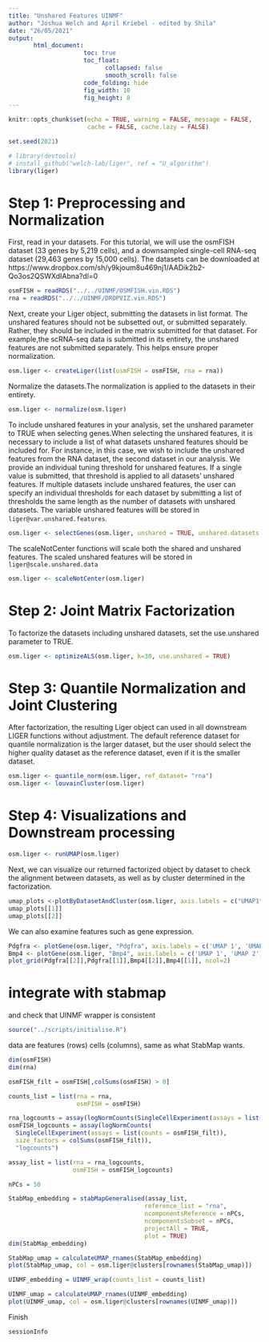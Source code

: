 ```yaml
---
title: "Unshared Features UINMF"
author: "Joshua Welch and April Kriebel - edited by Shila"
date: "26/05/2021"
output:
       html_document:
                     toc: true
                     toc_float:
                           collapsed: false
                           smooth_scroll: false
                     code_folding: hide
                     fig_width: 10 
                     fig_height: 8
---
```


```r
knitr::opts_chunk$set(echo = TRUE, warning = FALSE, message = FALSE,
                      cache = FALSE, cache.lazy = FALSE)
```

```r
set.seed(2021)
```

```r
# library(devtools)
# install_github("welch-lab/liger", ref = "U_algorithm")
library(liger)
```

# Step 1: Preprocessing and Normalization

First, read in your datasets. For this tutorial, we will use the osmFISH dataset (33 genes by 5,219 cells), and a downsampled single-cell RNA-seq dataset (29,463 genes by 15,000 cells). The datasets can be downloaded at https://www.dropbox.com/sh/y9kjoum8u469nj1/AADik2b2-Qo3os2QSWXdIAbna?dl=0

```r
osmFISH = readRDS("../../UINMF/OSMFISH.vin.RDS")
rna = readRDS("../../UINMF/DROPVIZ.vin.RDS")
```

Next, create your Liger object, submitting the datasets in list format. The unshared features should not be subsetted out, or submitted separately. Rather, they should be included in the matrix submitted for that dataset. For example,the scRNA-seq data is submitted in its entirety, the unshared features are not submitted separately. This helps ensure proper normalization.
```r
osm.liger <- createLiger(list(osmFISH = osmFISH, rna = rna))
```
Normalize the datasets.The normalization is applied to the datasets in their entirety.

```r
osm.liger <- normalize(osm.liger)
```
To include unshared features in your analysis, set the unshared parameter to TRUE when selecting genes.When selecting the unshared features, it is necessary to include a list of what datasets unshared features should be included for. For instance, in this case, we wish to include the unshared features from the RNA dataset, the second dataset in our analysis. We provide an individual tuning threshold for unshared features. If a single value is submitted, that threshold is applied to all datasets' unshared features. If multiple datasets include unshared features, the user can specify an individual thresholds for each dataset by submitting a list of thresholds the same length as the number of datasets with unshared datasets.
The variable unshared features willl be stored in `liger@var.unshared.features`.

```r
osm.liger <- selectGenes(osm.liger, unshared = TRUE, unshared.datasets = list(2), unshared.thresh= 0.4)
```
The scaleNotCenter functions will scale both the shared and unshared features. The scaled unshared features will be stored 
in `liger@scale.unshared.data`

```r
osm.liger <- scaleNotCenter(osm.liger)
```
# Step 2: Joint Matrix Factorization

To factorize the datasets including unshared datasets, set the use.unshared parameter to TRUE. 


```r
osm.liger <- optimizeALS(osm.liger, k=30, use.unshared = TRUE)
```
# Step 3: Quantile Normalization and Joint Clustering

After factorization, the resulting Liger object can used in all downstream LIGER functions without adjustment. The default reference dataset for quantile normalization is the larger dataset, but the user should select the higher quality dataset as the reference dataset, even if it is the smaller dataset.


```r
osm.liger <- quantile_norm(osm.liger, ref_dataset= "rna")
osm.liger <- louvainCluster(osm.liger)
```
# Step 4: Visualizations and Downstream processing

```r
osm.liger <- runUMAP(osm.liger)
```
Next, we can visualize our returned factorized object by dataset to check the alignment between datasets, as well as by cluster determined in the factorization.
```r
umap_plots <-plotByDatasetAndCluster(osm.liger, axis.labels = c("UMAP1","UMAP2"), return.plots = TRUE)
umap_plots[[1]]
umap_plots[[2]]
```

We can also examine features such as gene expression. 
```r
Pdgfra <- plotGene(osm.liger, "Pdgfra", axis.labels = c('UMAP 1', 'UMAP 2'), return.plots = TRUE)
Bmp4 <- plotGene(osm.liger, "Bmp4", axis.labels = c('UMAP 1', 'UMAP 2'), return.plots = TRUE)
plot_grid(Pdgfra[[2]],Pdgfra[[1]],Bmp4[[2]],Bmp4[[1]], ncol=2)
```

# integrate with stabmap

and check that UINMF wrapper is consistent

```r
source("../scripts/initialise.R")
```

data are features (rows) cells (columns), same as what StabMap wants.

```r
dim(osmFISH)
dim(rna)

osmFISH_filt = osmFISH[,colSums(osmFISH) > 0]

counts_list = list(rna = rna,
                   osmFISH = osmFISH)

rna_logcounts = assay(logNormCounts(SingleCellExperiment(assays = list(counts = rna))), "logcounts")
osmFISH_logcounts = assay(logNormCounts(
  SingleCellExperiment(assays = list(counts = osmFISH_filt)), 
  size_factors = colSums(osmFISH_filt)),
  "logcounts")

assay_list = list(rna = rna_logcounts,
                  osmFISH = osmFISH_logcounts)

nPCs = 50

StabMap_embedding = stabMapGeneralised(assay_list,
                                      reference_list = "rna",
                                      ncomponentsReference = nPCs,
                                      ncomponentsSubset = nPCs,
                                      projectAll = TRUE,
                                      plot = TRUE)
dim(StabMap_embedding)

StabMap_umap = calculateUMAP_rnames(StabMap_embedding)
plot(StabMap_umap, col = osm.liger@clusters[rownames(StabMap_umap)])

UINMF_embedding = UINMF_wrap(counts_list = counts_list)

UINMF_umap = calculateUMAP_rnames(UINMF_embedding)
plot(UINMF_umap, col = osm.liger@clusters[rownames(UINMF_umap)])

```

Finish

```r
sessionInfo
```
